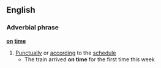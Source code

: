 ==English==
===Adverbial phrase===
'''[[on]] [[time]]'''
#[[Punctually]] or [[according]] to the [[schedule]]
#* The train arrived '''on time''' for the first time this week